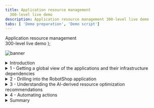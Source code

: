```yaml
---
title: Application resource management
  300-level live demo
description: Application resource management 300-level live demo
tabs: [ 'Demo preparation', 'Demo script']
---
```


  <span>
    Application resource management<br/> 300-level live demo
  </span> );

![banner](./images/ARM-GitHub-script-banner-12-15-21.jpg)

<span id="top"></span>

<details>
<summary>Introduction</summary>
<br/>

In this growing digital economy, the application is the business. Application performance, therefore, is one of highest CIO priorities.

<br/>

Home Robots Inc is a fully digital company selling innovative "household chores" robots globally via its RobotShop online marketplace. Clients browse and purchase through RobotShop's microservices-based cloud native app. Spot promotions and other marketing events, however, generate unpredictable load patterns. The result? Poor application performance and bad customer experiences. Without full stack visibility, IT Ops teams tend to either over or under provision resources based on best-guesses - which is highly inefficient, very costly and risky.

<br/>

In this demo, I'll show you how IBM Turbonomic, a solution based on Application Resource Management, helps RobotShop's SREs and IT Ops teams proactively assure application performance and operational efficiency across their mission critical deployments. We will:

<br/>
• See how Turbonomic stitches together a full-stack view from business applications to their supporting infrastructure <br/>
• Examine the resource optimization recommendations generated by AI-based platform analytics <br/>
• Demonstrate how to automate execution of platform-derived 'Actions' <br/>

<br/>

Let's get started!

<br/>

**Note**: This demo will be focus on application resource management in private clouds. A different demo will illustrate application resource management as it pertains to public clouds. 

<br/>

**[Go to top](#top)**

</details>

<details>

<summary>1 - Getting a global view of the applications and their infrastructure dependencies</summary>

<br/>

| **1.1** | **Ingesting data from observability platforms and other sources** |
| :--- | :--- |
| **Narration** | Turbonomic requires configuration and operational performance data to make resource optimization recommendations. The more data the better.<br/><br/>RobotShop is being observed by Instana. Turbonomic ingests data from Instana and builds a common data model to 'stitch' together a graphical view of the application-to-resource dependencies. This is called the 'Supply Chain'. |
| **Action** &nbsp; 1.1.1 | Click **Settings** (1) and select **Target Configurations** (2). Select **Instana** (3). <br/> <br/> <img src="https://raw.githubusercontent.com/ibm-garage-tsa/platinum-demos/master/src/pages/300-watson-aiops-application-resource-management/images/target-configurations.jpg" width="500" /> |

| **1.2** | **Examine the global supply chain** |
| :--- | :--- |
| **Narration** | The global supply chain models the dynamic relationships from the managed application, across the dependent infrastructure layers. |
| **Action** &nbsp; 1.2.1 | Log in to the Turbonomic instance and click the home **On** button. <br/><br/><img src="https://raw.githubusercontent.com/ibm-garage-tsa/platinum-demos/master/src/pages/300-watson-aiops-application-resource-management/images/global-supply-chain-6.jpg" width="800" /> |
| **Action** &nbsp; 1.2.2 | Hover over the **Business Application** entity (1), which shows the **business applications** that Turbonomic is aware of. The color of each circle reflects the current health of the entities: red represents performance recommendations, yellow represents efficiency recommendations, and green is healthy. |
| **Action** &nbsp; 1.2.3 | Hover over the **Business Transaction** entity (2), which shows logical business functions that an end-user would execute (such as a purchase or add-to-cart). Business applications are composed of these business transactions. |
| **Action** &nbsp; 1.2.4 | Hover over the **Service** entity (3). A service is basically a REST endpoint, and transactions use the services. |
| **Action** &nbsp; 1.2.5 | Hover over the **Application Component** entity (4). Services are hosted and executed in an Application component, like a JVM.
| **Action** &nbsp; 1.2.6 | Hover over the **Container** (5). Application components run on a container platform like Kubernetes. |
| **Action** &nbsp; 1.2.7 | Hover over the **Virtual Machine** entity (6). Application platforms are hosted in virtualized environments like vSphere. |

| **1.3** | **Explore the Top Business Applications** |
| :--- | :--- |
| **Narration** | Turbonomic displays the applications in order of risk. &nbsp; &nbsp; &nbsp; &nbsp; &nbsp; &nbsp; &nbsp; &nbsp; &nbsp; &nbsp;  |
| **Action** &nbsp; 1.3.1 | Click the **Business Applications** entity. <br/><br/> <img src="https://raw.githubusercontent.com/ibm-garage-tsa/platinum-demos/master/src/pages/300-watson-aiops-application-resource-management/images/RobotShop-SLO-Violation-5.jpg" width="800" /> |
| **Narration** | We see that RobotShop currently has SLO violations - response time is up and service levels are below expectations.<br/><br/>The Application Resource Health bar indicates that there are some critical performance issues as well as some areas to improve efficiency.<br/><br/>The Actions button will enable you to take the recommended actions directly from Turbonomic.

<br/>

**[Go to top](#top)**

</details>

<details>

<summary>2 - Drilling into the RobotShop application</summary>

<br/>

| **2.1** | **Examine RobotShop resource dependencies** |
| :--- | :--- |
| **Narration** | Now that we have a broad understanding of the global view, let's examine the health of RobotShop. This is called 'scoping'. |
| **Action** &nbsp; 2.1.1 | Click the **RobotShop** link to scope to RobotShop.<br/><br/> <img src="https://raw.githubusercontent.com/ibm-garage-tsa/platinum-demos/master/src/pages/300-watson-aiops-application-resource-management/images/2021-12-16_23-44-25.png" width="800" /> |
| **Action** &nbsp; 2.1.2 | Notice that we are scoped to RobotShop, with data coming from Instana. <br/><br/> <img src="https://raw.githubusercontent.com/ibm-garage-tsa/platinum-demos/master/src/pages/300-watson-aiops-application-resource-management/images/RobotShop-Supply-Chain.jpg" width="800" /> |
| **Narration** | The supply chain is scoped to RobotShop, and the charts provide a quick view of RobotShop's overall operating health.<br/><br/>Since RobotShop is a Kubernetes-based cloud native application, all the entities in the supply chain are specific to a container infrastructure. |
| **Action** &nbsp; 2.1.3 | On the **Pending Actions** chart, click **Show All**.<br/> <br/> <img src="https://raw.githubusercontent.com/ibm-garage-tsa/platinum-demos/master/src/pages/300-watson-aiops-application-resource-management/images/pending-actions-show-all-6.png" width="800" /> |
| **Narration** | The Turbonomic engine performs an ongoing holistic analysis of the environment, generating actions that you can take to resolve and avoid emerging problems. <br/><br/>Here we can see container resize actions, categorized as performance and efficiency actions. These are displayed for you to either investigate further or execute directly.<br/><br/>Container resize up actions are typically performance-centric actions that are driven to resolve an underlying resource congestion issue. Container resize down actions are typically efficiency-centric actions that are pointing to a resource optimization opportunity, likely a consequence of resource over-provisioning. |
| **Action** &nbsp; 2.1.4 | On the **Action Center** panel, select **Workload Controller** and click **Details**. <br/> <br/> <img src="https://raw.githubusercontent.com/ibm-garage-tsa/platinum-demos/master/src/pages/300-watson-aiops-application-resource-management/images/RobotShop-Performance-Action-click-DETAILS.jpg" width="800" /> |

<br/>

**[Go to top](#top)**

</details>

<details>

<summary>3 - Understanding the AI-derived resource optimization recommendations </summary>

<br/>

| **3.1** | **Analyze a RobotShop performance recommendation** |
| :--- | :--- |
| **Narration** | Let's explore one of the performance recommendations in more detail. |
| **Action** &nbsp; 3.1.1 | On the **Action Details** page, click **Expand Details** to inspect the rationale behind the recommendations.<br/> <br/><img src="https://raw.githubusercontent.com/ibm-garage-tsa/platinum-demos/master/src/pages/300-watson-aiops-application-resource-management/images/Expand-Performance-Action-Details.png" width="800" /> |
| **Narration** | The graphs show an imminent congestion for the RobotShop card pod, based on the a percentile analysis from the last 30 days observation period. A recommendation to upsize the existing memory from 100 MB to 228 MB is made. The analysis also shows that if this action is taken, it will result in a reduction of memory utilization from 82% to 36%. This memory upsizing will mitigate the detected risk of contention for memory resources. |
| **Action** &nbsp; 3.1.2 | Review the performance action details.<br/> <br/> <img src="https://raw.githubusercontent.com/ibm-garage-tsa/platinum-demos/master/src/pages/300-watson-aiops-application-resource-management/images/performance-action-details.png" width="800" /> |

| **3.2** | **Analyze a RobotShop Efficiency recommendation** |
| :--- | :--- |
| **Narration** | When the architect initially does sizing, the values are based on best guesses and taking a safer path - typically resulting in the over-provisioning of resources. There is often opportunity to reclaim unused expensive resources and save costs.<br/><br/> Based on resource analysis of the RobotShop rabbitmq service, we can see that memory is over-provisioned and can be reduced. An Efficiency recommendation is made to reduce the memory of the pod from 512 MB to 384 MB. The downsizing will improve memory utilization without impacting overall service performance.<br/><br/>CPU, on the other hand, is potentially risky at 90% utilization level. The CPU congestion can result in a performance degradation of this service. A recommendation is also made to double the CPU capacity of the RobotShop rabbitmq container. |
| **Action** &nbsp; 3.2.1 | On the **Action Center** panel, select **rabbitmq**. Click **Details**.<br/><br/> <img src="https://raw.githubusercontent.com/ibm-garage-tsa/platinum-demos/master/src/pages/300-watson-aiops-application-resource-management/images/rabbitmq-overprovisioning-1.jpg" width="800" /> <br/><img src="https://raw.githubusercontent.com/ibm-garage-tsa/platinum-demos/master/src/pages/300-watson-aiops-application-resource-management/images/rabbitmq-overprovisioning-2.jpg" width="800" /> |

| **3.3** | **Analyze a workload consolidation recommendation** |
| :--- | :--- |
| **Narration** | The performance of a service depends on the availability of compute resources to the encapsulating pod. The pod runs on a node, so the performance and efficiency of the node matters. We will see how Turbonomic intelligently and proactively redistributes workloads in real time to better optimize the full stack. |
| **Action** &nbsp; 3.3.1 | On the **RobotShop** supply chain, click **Namespace**.<br/> <br/> <img src="https://raw.githubusercontent.com/ibm-garage-tsa/platinum-demos/master/src/pages/300-watson-aiops-application-resource-management/images/RobotShop-Namespace.png" width="500" />
| **Narration** | A Namespace is a logical pool of resources that manages workloads based on specific requirements or business needs. The Capacity and Usage chart provides a quick view into quotas set on this cluster, and the relative utilization of the resources. These quotas serve as the guardrails when making container sizing decisions. The Top Services chart shows that the RobotShop rabbitmq service can benefit from some performance and efficiency actions. |
| **Action** &nbsp; 3.3.2 | On the **Service-robot-shop/rabbitmq** row, click **Actions**.<br/><br/>  <img src="https://raw.githubusercontent.com/ibm-garage-tsa/platinum-demos/master/src/pages/300-watson-aiops-application-resource-management/images/RabbitMQ-Actions-Click.png" width="800" /> |
| **Action** &nbsp; 3.3.3 | Under **Move**, select **Container Pods** (1), then click **Details** (2) in the **robotshop/rabbitmq** line.<br/><br/> <img src="https://raw.githubusercontent.com/ibm-garage-tsa/platinum-demos/master/src/pages/300-watson-aiops-application-resource-management/images/action-center.png" width="800" /> |
| **Action** &nbsp; 3.3.4 | Review the analytics behind the workload consolidation recommendation.<br/> <br/> <img src="https://raw.githubusercontent.com/ibm-garage-tsa/platinum-demos/master/src/pages/300-watson-aiops-application-resource-management/images/rabbitmq-Action-Details-1.png" width="800" /> |
| **Narration** | The RobotShop rabbitmq service is a queueing service hosting the RabbitMQ server. Turbonomic analysis indicates that the worker node currently hosting the rabbitmq service is under-utilized and that operational efficiency can be further improved by moving this service to another worker node - consolidating the cluster resources on fewer worker nodes. The analytics also compute the approximate future resource utilization rates of the source and target worker nodes if the actions were to be taken. Without these capabilities, the alternate manual approach can be slow, reactive, error-prone and increasingly challenging as the number of services on the cluster grow.<br/><br/>Last but not least, the analytics also inform the user whether these resource optimization actions can be taken from within Turbonomic. Let's look at that next. |
 
<br/>

**[Go to top](#top)**

</details>

<details>

<summary>4 - Automating actions</summary>

<br/>

| **4.1** | **Automate action execution and eliminate manual intervention** |
| :--- | :--- |
| **Narration** | Though Turbonomic allows you to take action from the platform with the click of a button, it is a best practice to automate these actions. <br/><br/>We will now define an automation policy that enables you to automate the platform-derived actions. |
| **Action** &nbsp; 4.1.1 | From **Settings**, click **Policies**. Click **New Automation Policy**. Select **Container Pod**. |
| **Action** &nbsp; 4.1.2 | We will give the policy a name (1), schedule (2), and then define how an action is accepted (3). <br/> <br/> <img src="https://raw.githubusercontent.com/ibm-garage-tsa/platinum-demos/master/src/pages/300-watson-aiops-application-resource-management/images/Automation-Policy-1.jpg" width="500" /> |
| **Action** &nbsp; 4.1.2 | Fill out the **Action and Orchestration** panel.<br/><br/> Define the **Action Types** that will be automated by this automation policy: **Move**, **Suspend**, **Provision** (1).<br/><br/>Set **Action Generation** to **Generate Actions** (2).<br/><br/>Set **Action Acceptance** to **Automatic** (3).<br/><br/>**Do not** click **Submit**.<br/> <br/> <img src="https://raw.githubusercontent.com/ibm-garage-tsa/platinum-demos/master/src/pages/300-watson-aiops-application-resource-management/images/Automation-Policy-2.jpg" width="500" /> |
| **Narration** | Once the Automation Policy is saved, it will go into effect - all configured actions will now be executed automatically.<br/><br/>The main benefit and best practice of Turbonomic is to execute an increasing number of actions automatically. Removing human intervention and leveraging automation will maintain application performance and improve operational efficiency. |

<br/>

**[Go to top](#top)**

</details>

<details>

<summary>Summary</summary>

<br/>

In this demo we showed you how Turbonomic can assure the performance of your applications and improve the operational efficiency of the supporting application infrastructure. Using RobotShop, we walked through examples of how Turbonomic can augment the well-known benefits of a container platform to provide additional and high-value capabilities - ranging from intelligent container right sizing and SLA management to over-provisioning and cluster-wide workload consolidation.

<br/>

**[Go to top](#top)**

</details>
